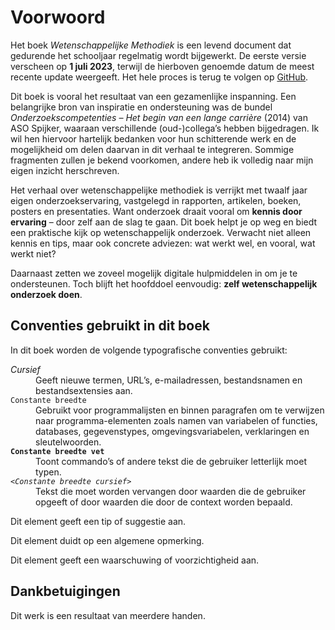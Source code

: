 # Voorwoord {.unnumbered}

Het boek *Wetenschappelijke Methodiek* is een levend document dat gedurende het schooljaar regelmatig wordt bijgewerkt.
De eerste versie verscheen op **1 juli 2023**, terwijl de hierboven genoemde datum de meest recente update weergeeft.
Het hele proces is terug te volgen op [GitHub](https://github.com/psmsmets/WetenschappelijkeMethodiek).

Dit boek is vooral het resultaat van een gezamenlijke inspanning.
Een belangrijke bron van inspiratie en ondersteuning was de bundel *Onderzoekscompetenties – Het begin van een lange carrière* (2014) van ASO Spijker, waaraan verschillende (oud-)collega’s hebben bijgedragen.
Ik wil hen hiervoor hartelijk bedanken voor hun schitterende werk en de mogelijkheid om delen daarvan in dit verhaal te integreren.
Sommige fragmenten zullen je bekend voorkomen, andere heb ik volledig naar mijn eigen inzicht herschreven.

Het verhaal over wetenschappelijke methodiek is verrijkt met twaalf jaar eigen onderzoekservaring, vastgelegd in rapporten, artikelen, boeken, posters en presentaties.
Want onderzoek draait vooral om **kennis door ervaring** – door zelf aan de slag te gaan.
Dit boek helpt je op weg en biedt een praktische kijk op wetenschappelijk onderzoek.
Verwacht niet alleen kennis en tips, maar ook concrete adviezen: wat werkt wel, en vooral, wat werkt niet?

Daarnaast zetten we zoveel mogelijk digitale hulpmiddelen in om je te ondersteunen.
Toch blijft het hoofddoel eenvoudig: **zelf wetenschappelijk onderzoek doen**.

::: {.hidden}

## Conventies gebruikt in dit boek

In dit boek worden de volgende typografische conventies gebruikt:


*Cursief*
: Geeft nieuwe termen, URL's, e-mailadressen, bestandsnamen en bestandsextensies aan.


`Constante breedte`
: Gebruikt voor programmalijsten en binnen paragrafen om te verwijzen naar programma-elementen zoals namen van variabelen of functies, databases, gegevenstypes, omgevingsvariabelen, verklaringen en sleutelwoorden.


**`Constante breedte vet`**
: Toont commando's of andere tekst die de gebruiker letterlijk moet typen.


*`<Constante breedte cursief>`*
: Tekst die moet worden vervangen door waarden die de gebruiker opgeeft of door waarden die door de context worden bepaald.


::: {.callout-tip}
Dit element geeft een tip of suggestie aan.
:::

::: {.callout-note}
Dit element duidt op een algemene opmerking.
:::

::: {.callout-caution}
Dit element geeft een waarschuwing of voorzichtigheid aan.
:::


## Dankbetuigingen

Dit werk is een resultaat van meerdere handen.

:::
